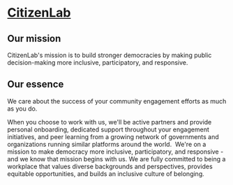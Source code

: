 # [CitizenLab](@https://www.citizenlab.co)



## Our mission

CitizenLab's mission is to build stronger democracies by making public decision-making more inclusive, participatory, and responsive.

## Our essence

We care about the success of your community engagement efforts as much as you do.

When you choose to work with us, we'll be active partners and provide personal onboarding, dedicated support throughout your engagement initiatives, and peer learning from a growing network of governments and organizations running similar platforms around the world.
‍
We're on a mission to make democracy more inclusive, participatory, and responsive - and we know that mission begins with us. We are fully committed to being a workplace that values diverse backgrounds and perspectives, provides equitable opportunities, and builds an inclusive culture of belonging.
